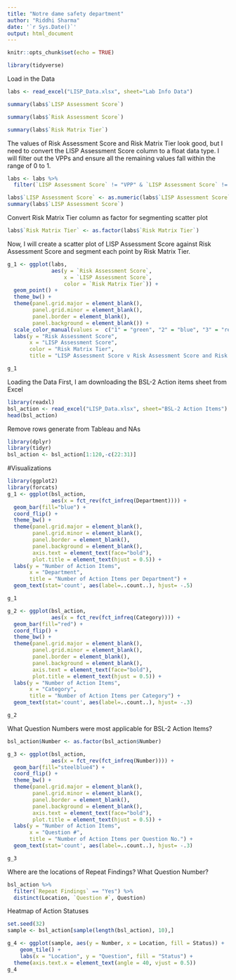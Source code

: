 ```yaml
---
title: "Notre dame safety department"
author: "Riddhi Sharma"
date: '`r Sys.Date()`'
output: html_document
---
```


```r
knitr::opts_chunk$set(echo = TRUE)
```

```r
library(tidyverse)
```

Load in the Data
```r
labs <- read_excel("LISP_Data.xlsx", sheet="Lab Info Data")
```

```r
summary(labs$`LISP Assessment Score`)
```

```r
summary(labs$`Risk Assessment Score`)
```

```r
summary(labs$`Risk Matrix Tier`)
```

The values of Risk Assessment Score and Risk Matrix Tier look good, but I need to convert the LISP Assessment Score column to a float data type. I will filter out the VPPs and ensure all the remaining values fall within the range of 0 to 1.

```r
labs <- labs %>%
  filter(`LISP Assessment Score` != "VPP" & `LISP Assessment Score` != "N/A")

labs$`LISP Assessment Score` <- as.numeric(labs$`LISP Assessment Score`)
summary(labs$`LISP Assessment Score`)
```

Convert Risk Matrix Tier column as factor for segmenting scatter plot

```r
labs$`Risk Matrix Tier` <- as.factor(labs$`Risk Matrix Tier`)
```

Now, I will create a scatter plot of LISP Assessment Score against Risk Assessment Score and segment each point by Risk Matrix Tier.

```r
g_1 <- ggplot(labs,
              aes(y = `Risk Assessment Score`, 
                  x = `LISP Assessment Score`, 
                  color = `Risk Matrix Tier`)) + 
  geom_point() + 
  theme_bw() + 
  theme(panel.grid.major = element_blank(),
        panel.grid.minor = element_blank(),
        panel.border = element_blank(),
        panel.background = element_blank()) +
  scale_color_manual(values =  c("1" = "green", "2" = "blue", "3" = "red")) +
  labs(y = "Risk Assessment Score", 
       x = "LISP Assessment Score",
       color = "Risk Matrix Tier",
       title = "LISP Assessment Score v Risk Assessment Score and Risk Matrix Tier")

g_1

```

Loading the Data
First, I am downloading the BSL-2 Action items sheet from Excel


```r
library(readxl)
bsl_action <- read_excel("LISP_Data.xlsx", sheet="BSL-2 Action Items")
head(bsl_action)
```

Remove rows generate from Tableau and NAs

```r
library(dplyr)
library(tidyr)
bsl_action <- bsl_action[1:120,-c(22:31)]
```

#Visualizations


```r
library(ggplot2)
library(forcats)
g_1 <- ggplot(bsl_action,
              aes(x = fct_rev(fct_infreq(Department)))) + 
  geom_bar(fill="blue") + 
  coord_flip() +
  theme_bw() + 
  theme(panel.grid.major = element_blank(),
        panel.grid.minor = element_blank(),
        panel.border = element_blank(),
        panel.background = element_blank(),
        axis.text = element_text(face="bold"),
        plot.title = element_text(hjust = 0.5)) +
  labs(y = "Number of Action Items", 
       x = "Department",
       title = "Number of Action Items per Department") +
  geom_text(stat='count', aes(label=..count..), hjust= -.5)

g_1
```


```r
g_2 <- ggplot(bsl_action,
              aes(x = fct_rev(fct_infreq(Category)))) + 
  geom_bar(fill="red") + 
  coord_flip() +
  theme_bw() + 
  theme(panel.grid.major = element_blank(),
        panel.grid.minor = element_blank(),
        panel.border = element_blank(),
        panel.background = element_blank(),
        axis.text = element_text(face="bold"),
        plot.title = element_text(hjust = 0.5)) +
  labs(y = "Number of Action Items", 
       x = "Category",
       title = "Number of Action Items per Category") +
  geom_text(stat='count', aes(label=..count..), hjust= -.3)

g_2
```

What Question Numbers were most applicable for BSL-2 Action Items?

```r
bsl_action$Number <- as.factor(bsl_action$Number)

g_3 <- ggplot(bsl_action,
              aes(x = fct_rev(fct_infreq(Number)))) + 
  geom_bar(fill="steelblue4") + 
  coord_flip() +
  theme_bw() + 
  theme(panel.grid.major = element_blank(),
        panel.grid.minor = element_blank(),
        panel.border = element_blank(),
        panel.background = element_blank(),
        axis.text = element_text(face="bold"),
        plot.title = element_text(hjust = 0.5)) +
  labs(y = "Number of Action Items", 
       x = "Question #",
       title = "Number of Action Items per Question No.") +
  geom_text(stat='count', aes(label=..count..), hjust= -.3)

g_3
```


Where are the locations of Repeat Findings? What Question Number?

```r
bsl_action %>%
  filter(`Repeat Findings` == "Yes") %>%
  distinct(Location, `Question #`, Question)

```

Heatmap of Action Statuses

```r
set.seed(32)
sample <- bsl_action[sample(length(bsl_action), 10),]

g_4 <- ggplot(sample, aes(y = Number, x = Location, fill = Status)) + 
    geom_tile() + 
    labs(x = "Location", y = "Question", fill = "Status") + 
  theme(axis.text.x = element_text(angle = 40, vjust = 0.5))
g_4 
```

